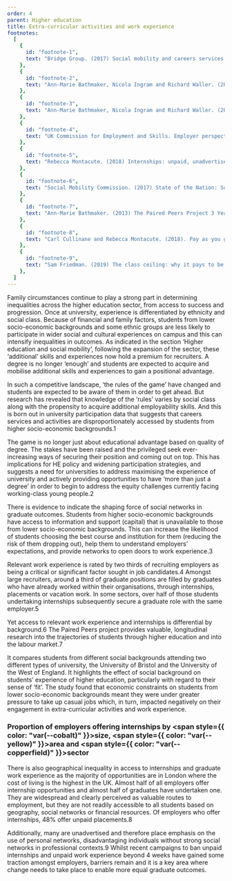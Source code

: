 ```yaml
---
order: 4
parent: Higher education
title: Extra-curricular activities and work experience
footnotes:
  [
    {
      id: "footnote-1",
      text: "Bridge Group. (2017) Social mobility and careers services.",
    },
    {
      id: "footnote-2",
      text: "Ann-Marie Bathmaker, Nicola Ingram and Richard Waller. (2013) Higher education, social class and the mobilisation of capitals: recognising and playing the game. British Journal of Sociology of Education. Volume 34: Issue 5-6, p. 741.",
    },
    {
      id: "footnote-3",
      text: "Ann-Marie Bathmaker, Nicola Ingram and Richard Waller. (2013) Higher education, social class and the mobilisation of capitals: recognising and playing the game. British Journal of Sociology of Education. Volume 34: Issue 5-6.",
    },
    {
      id: "footnote-4",
      text: "UK Commission for Employment and Skills. Employer perspectives survey 2014. See also Universities UK. (2018) Solving future skills challenges.",
    },
    {
      id: "footnote-5",
      text: "Rebecca Montacute. (2018) Internships: unpaid, unadvertised, unfair. The Sutton Trust.",
    },
    {
      id: "footnote-6",
      text: "Social Mobility Commission. (2017) State of the Nation: Social Mobility in Great Britain.",
    },
    {
      id: "footnote-7",
      text: "Ann-Marie Bathmaker. (2013) The Paired Peers Project 3 Year Report.",
    },
    {
      id: "footnote-8",
      text: "Carl Cullinane and Rebecca Montacute. (2018). Pay as you go? Internship pay, quality and access in the graduate jobs market. The Sutton Trust.",
    },
    {
      id: "footnote-9",
      text: "Sam Friedman. (2019) The class ceiling: why it pays to be privileged. Policy Press.",
    },
  ]
---
```



Family circumstances continue to play a strong part in determining inequalities
across the higher education sector, from access to success and progression. Once
at university, experience is differentiated by ethnicity and social class.
Because of financial and family factors, students from lower socio-economic
backgrounds and some ethnic groups are less likely to participate in wider
social and cultural experiences on campus and this can intensify inequalities in
outcomes. As indicated in the section <Link className="internal-link"
to="/life-stage-research/higher-education/higher-education-and-social-mobility">
‘Higher education and social mobility’</Link>, following the expansion of the
sector, these ‘additional’ skills and experiences now hold a premium for
recruiters. A degree is no longer ‘enough’ and students are expected to acquire
and mobilise additional skills and experiences to gain a positional advantage.

<ResearchImage imageName="extra-curricular-1.jpg" />

In such a competitive landscape, ‘the rules of the game’ have changed and
students are expected to be aware of them in order to get ahead. But research
has revealed that knowledge of the ‘rules’ varies by social class along with the
propensity to acquire additional employability skills. And this is born out in
university participation data that suggests that careers services and activities
are disproportionately accessed by students from higher socio-economic
backgrounds.<FootnoteLink linkId="footnote-1">1</FootnoteLink>

The game is no longer just about educational advantage based on quality of
degree. The stakes have been raised and the privileged seek ever-increasing ways
of securing their position and coming out on top. This has implications for HE
policy and widening participation strategies, and suggests a need for
universities to address maximising the experience of university and actively
providing opportunities to have ‘more than just a degree’ in order to begin to
address the equity challenges currently facing working-class young
people.<FootnoteLink linkId="footnote-2">2</FootnoteLink>

<ResearchImage imageName="extra-curricular-2.jpg" />

There is evidence to indicate the shaping force of social networks in graduate
outcomes. Students from higher socio-economic backgrounds have access to
information and support (capital) that is unavailable to those from lower
socio-economic backgrounds. This can increase the likelihood of students
choosing the best course and institution for them (reducing the risk of them
dropping out), help them to understand employers’ expectations, and provide
networks to open doors to work experience.<FootnoteLink
linkId="footnote-3">3</FootnoteLink>

<div>

Relevant work experience is rated by two thirds of recruiting employers as being
a critical or significant factor sought in job candidates.<FootnoteLink
linkId="footnote-4">4</FootnoteLink> Amongst large recruiters, around a third of
graduate positions are filled by graduates who have already worked within their
organisations, through internships, placements or vacation work. In some
sectors, over half of those students undertaking internships subsequently secure
a graduate role with the same employer.<FootnoteLink
linkId="footnote-5">5</FootnoteLink>

Yet access to relevant work experience and internships is differential by
background.<FootnoteLink linkId="footnote-6">6</FootnoteLink> The Paired Peers
project provides valuable, longitudinal research into the trajectories of
students through higher education and into the labour market.<FootnoteLink
linkId="footnote-7">7</FootnoteLink>

</div>

It compares students from different social backgrounds attending two different
types of university, the University of Bristol and the University of the West of
England. It highlights the effect of social background on students’ experience
of higher education, particularly with regard to their sense of ‘fit’. The study
found that economic constraints on students from lower socio-economic
backgrounds meant they were under greater pressure to take up casual jobs which,
in turn, impacted negatively on their engagement in extra-curricular activities
and work experience.

<div className="full-span">

  ### Proportion of employers offering internships by <span style={{ color: "var(--cobalt)" }}>size</span>, <span style={{ color: "var(--yellow)" }}>area</span> and <span style={{ color: "var(--copperfield)" }}>sector</span>

  <ExtraCurricularGraphSVG />
</div>

There is also geographical inequality in access to internships and graduate work
experience as the majority of opportunities are in London where the cost of
living is the highest in the UK. Almost half of all employers offer internship
opportunities and almost half of graduates have undertaken one. They are
widespread and clearly perceived as valuable routes to employment, but they are
not readily accessible to all students based on geography, social networks or
financial resources. Of employers who offer internships, 48% offer unpaid
placements.<FootnoteLink linkId="footnote-8">8</FootnoteLink>

Additionally, many are unadvertised and therefore place emphasis on the use of
personal networks, disadvantaging individuals without strong social networks in
professional contexts.<FootnoteLink linkId="footnote-9">9</FootnoteLink> Whilst
recent campaigns to ban unpaid internships and unpaid work experience beyond 4
weeks have gained some traction amongst employers, barriers remain and it is a
key area where change needs to take place to enable more equal graduate
outcomes.
